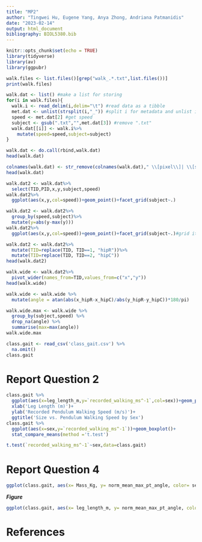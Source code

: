 ```yaml
---
title: "MP2"
author: "Tingwei Hu, Eugene Yang, Anya Zhong, Andriana Patmanidis"
date: "2023-02-14"
output: html_document
bibliography: BIOL5380.bib
---
```


```r
knitr::opts_chunk$set(echo = TRUE)
library(tidyverse)
library(av)
library(ggpubr)
```


```r
walk.files <- list.files()[grep("walk_.*.txt",list.files())]
print(walk.files)

walk.dat <- list() #make a list for storing
for(i in walk.files){
  walk.i <- read_delim(i,delim="\t") #read data as a tibble
  met.dat <- unlist(strsplit(i,"_")) #split i for metadata and unlist it
  speed <- met.dat[2] #get speed
  subject <- gsub(".txt","",met.dat[3]) #remove ".txt" 
  walk.dat[[i]] <- walk.i%>%
    mutate(speed=speed,subject=subject)
}
```

```r
walk.dat <- do.call(rbind,walk.dat)
head(walk.dat)
```
```r
colnames(walk.dat) <- str_remove(colnames(walk.dat)," \\[pixel\\]| \\[sec\\]")
head(walk.dat)
```
```r
walk.dat2 <- walk.dat%>%
  select(TID,PID,x,y,subject,speed)
walk.dat2%>%
  ggplot(aes(x,y,col=speed))+geom_point()+facet_grid(subject~.)
```
```r
walk.dat2 <- walk.dat2%>%
  group_by(speed,subject)%>%
  mutate(y=abs(y-max(y)))
walk.dat2%>%
  ggplot(aes(x,y,col=speed))+geom_point()+facet_grid(subject~.)#grid it with columns = to speed

```

```r
walk.dat2 <- walk.dat2%>%
  mutate(TID=replace(TID, TID==1, "hipR"))%>%
  mutate(TID=replace(TID, TID==2, "hipC"))
head(walk.dat2)
```
```r
walk.wide <- walk.dat2%>%
  pivot_wider(names_from=TID,values_from=c("x","y"))
head(walk.wide)
```

```r
walk.wide <- walk.wide %>%
  mutate(angle = atan(abs(x_hipR-x_hipC)/abs(y_hipR-y_hipC))*180/pi)
```

```r
walk.wide.max <- walk.wide %>% 
  group_by(subject,speed) %>% 
  drop_na(angle) %>% 
  summarise(max=max(angle))
walk.wide.max
```

```r
class.gait <- read_csv('class_gait.csv') %>% 
  na.omit()
class.gait
```

# Report Question 2
```r
class.gait %>% 
  ggplot(aes(x=leg_length_m,y=`recorded_walking_ms^-1`,col=sex))+geom_point()+
  xlab('Leg Length (m)')+
  ylab('Recorded Pendulum Walking Speed (m/s)')+
  ggtitle('Size vs. Pendulum Walking Speed by Sex')
class.gait %>% 
  ggplot(aes(x=sex,y=`recorded_walking_ms^-1`))+geom_boxplot()+
  stat_compare_means(method ='t.test')

t.test(`recorded_walking_ms^-1`~sex,data=class.gait)
```


# Report Question 4
```r
ggplot(class.gait, aes(x= Mass_Kg, y= norm_mean_max_pt_angle, color= sex))+geom_point()+ylab("Normal Mean Maximum Pelvic Tilt (deg)") + xlab("Mass (kg)")

```

***Figure ***

```r
ggplot(class.gait, aes(x= leg_length_m, y= norm_mean_max_pt_angle, color= sex))+geom_point() + ylab("Normal Mean Maximum Pelvic Tilt (deg)") + xlab("Leg Length (m)")
```

# References
